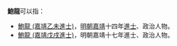 '''鮑龍'''可以指：
* [[鮑龍_(嘉靖乙未進士)|鮑龍 (嘉靖乙未進士)]]，[[明朝|明朝]][[嘉靖|嘉靖]]十四年[[進士|進士]]、政治人物。
* [[鮑龍_(嘉靖戊戌進士)|鮑龍 (嘉靖戊戌進士)]]，明朝嘉靖十七年進士、政治人物。
{{disambig}}